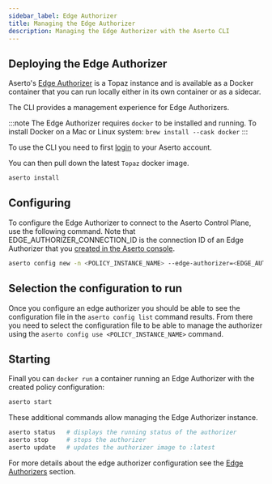 ```yaml
---
sidebar_label: Edge Authorizer
title: Managing the Edge Authorizer
description: Managing the Edge Authorizer with the Aserto CLI
---
```


## Deploying the Edge Authorizer

Aserto's [Edge Authorizer](/docs/edge-authorizers/overview) is a Topaz instance and is available as a Docker container that you can run locally either in its own container or as a sidecar.

The CLI provides a management experience for Edge Authorizers.

:::note
The Edge Authorizer requires `docker` to be installed and running.
To install Docker on a Mac or Linux system: `brew install --cask docker`
:::

To use the CLI you need to first [login](login) to your Aserto account.

You can then pull down the latest `Topaz` docker image.

```bash
aserto install
```

## Configuring

To configure the Edge Authorizer to connect to the Aserto Control Plane, use the following command. Note that EDGE_AUTHORIZER_CONNECTION_ID is the connection ID of an Edge Authorizer that you [created in the Aserto console](/docs/aserto-console/connections/setup-edge.mdx). 

```bash
aserto config new -n <POLICY_INSTANCE_NAME> --edge-authorizer=<EDGE_AUTHORIZER_CONNECTION_ID> [--decision-logging]
```

## Selection the configuration to run

Once you configure an edge authorizer you should be able to see the configuration file in the `aserto config list` command results.
From there you need to select the configuration file to be able to manage the authorizer using the `aserto config use <POLICY_INSTANCE_NAME>` command.

## Starting 

Finall you can `docker run` a container running an Edge Authorizer with the created policy configuration:

```bash
aserto start
```

These additional commands allow managing the Edge Authorizer instance.

```bash
aserto status   # displays the running status of the authorizer
aserto stop     # stops the authorizer
aserto update   # updates the authorizer image to :latest
```

For more details about the edge authorizer configuration see the [Edge Authorizers](/docs/edge-authorizers/security-and-management) section.